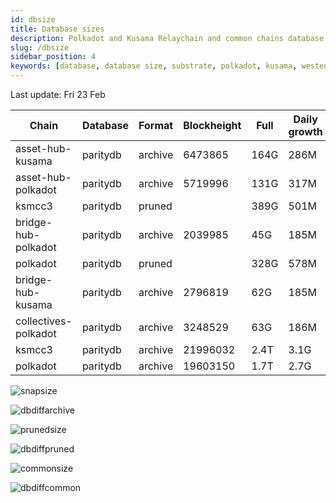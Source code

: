 ```yaml
---
id: dbsize
title: Database sizes
description: Polkadot and Kusama Relaychain and common chains database sizes
slug: /dbsize
sidebar_position: 4
keywords: [database, database size, substrate, polkadot, kusama, westend]
---
```



Last update: Fri 23 Feb

| Chain    | Database   | Format | Blockheight | Full         | Daily growth |
| ------------------------| ----------- | -------- | ------- | ---------- | ----- | 
| asset-hub-kusama | paritydb | archive | 6473865 | 164G | 286M |
| asset-hub-polkadot | paritydb | archive | 5719996 | 131G | 317M |
| ksmcc3 | paritydb | pruned |  | 389G | 501M |
| bridge-hub-polkadot | paritydb | archive | 2039985 | 45G | 185M |
| polkadot | paritydb | pruned |  | 328G | 578M |
| bridge-hub-kusama | paritydb | archive | 2796819 | 62G | 185M |
| collectives-polkadot | paritydb | archive | 3248529 | 63G | 186M |
| ksmcc3 | paritydb | archive | 21996032 | 2.4T | 3.1G |
| polkadot | paritydb | archive | 19603150 | 1.7T | 2.7G |

![snapsize](/img/archivesize.png)

![dbdiffarchive](/img/dbdiffrelay.png)

![prunedsize](/img/prunedsize.png)

![dbdiffpruned](/img/dbdiffpruned.png)

![commonsize](/img/commonsize.png)

![dbdiffcommon](/img/dbdiffcommon.png)
